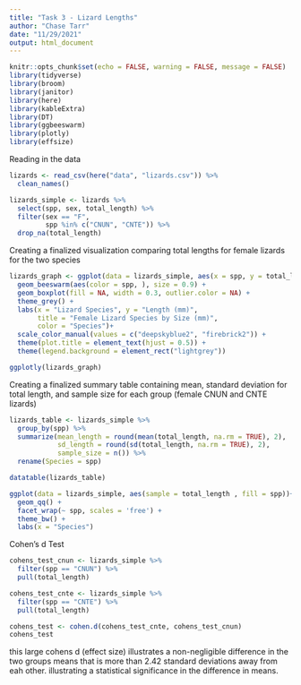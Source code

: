 ```yaml
---
title: "Task 3 - Lizard Lengths"
author: "Chase Tarr"
date: "11/29/2021"
output: html_document
---
```


```r
knitr::opts_chunk$set(echo = FALSE, warning = FALSE, message = FALSE)
library(tidyverse)
library(broom)
library(janitor)
library(here)
library(kableExtra)
library(DT)
library(ggbeeswarm)
library(plotly)
library(effsize)
```

Reading in the data
```r
lizards <- read_csv(here("data", "lizards.csv")) %>% 
  clean_names()
```

```r
lizards_simple <- lizards %>% 
  select(spp, sex, total_length) %>% 
  filter(sex == "F",
         spp %in% c("CNUN", "CNTE")) %>% 
  drop_na(total_length)
```

Creating a finalized visualization comparing total lengths for female lizards for the two species
```r
lizards_graph <- ggplot(data = lizards_simple, aes(x = spp, y = total_length)) +
  geom_beeswarm(aes(color = spp, ), size = 0.9) +
  geom_boxplot(fill = NA, width = 0.3, outlier.color = NA) +
  theme_grey() +
  labs(x = "Lizard Species", y = "Length (mm)", 
       title = "Female Lizard Species by Size (mm)",
       color = "Species")+
  scale_color_manual(values = c("deepskyblue2", "firebrick2")) +
  theme(plot.title = element_text(hjust = 0.5)) +
  theme(legend.background = element_rect("lightgrey"))

ggplotly(lizards_graph)
```


Creating a finalized summary table containing mean, standard deviation for total length, and sample size for each group (female CNUN and CNTE lizards)

```r
lizards_table <- lizards_simple %>% 
  group_by(spp) %>% 
  summarize(mean_length = round(mean(total_length, na.rm = TRUE), 2),
            sd_length = round(sd(total_length, na.rm = TRUE), 2),
            sample_size = n()) %>% 
  rename(Species = spp)

datatable(lizards_table)
```

```r
ggplot(data = lizards_simple, aes(sample = total_length , fill = spp))+
  geom_qq() +
  facet_wrap(~ spp, scales = 'free') +
  theme_bw() +
  labs(x = "Species")

```

Cohen's d Test
```r
cohens_test_cnun <- lizards_simple %>% 
  filter(spp == "CNUN") %>% 
  pull(total_length)

cohens_test_cnte <- lizards_simple %>% 
  filter(spp == "CNTE") %>% 
  pull(total_length)

cohens_test <- cohen.d(cohens_test_cnte, cohens_test_cnun)
cohens_test
```
this large cohens d (effect size) illustrates a non-negligible difference in the two groups means that is more than 2.42 standard deviations away from eah other. illustrating a statistical significance in the difference in means.


